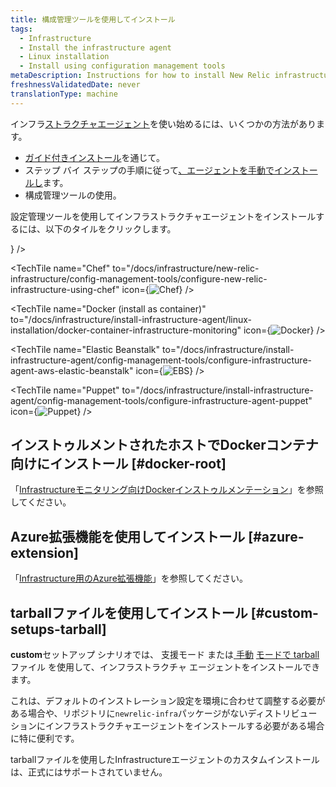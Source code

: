 ```yaml
---
title: 構成管理ツールを使用してインストール
tags:
  - Infrastructure
  - Install the infrastructure agent
  - Linux installation
  - Install using configuration management tools
metaDescription: Instructions for how to install New Relic infrastructure monitoring for Linux systems using configuration management tools.
freshnessValidatedDate: never
translationType: machine
---
```







インフラ[ストラクチャエージェント](/docs/infrastructure/infrastructure-monitoring/get-started/get-started-infrastructure-monitoring/)を使い始めるには、いくつかの方法があります。

* [ガイド付きインストール](/docs/new-relic-one/use-new-relic-one/cross-product-functions/install-configure/new-relic-guided-install-overview/)を通じて。
* ステップ バイ ステップの手順に従って[、エージェントを手動でインストールし](/docs/infrastructure/install-infrastructure-agent/linux-installation/install-infrastructure-monitoring-agent-linux#manual-install)ます。
* 構成管理ツールの使用。

設定管理ツールを使用してインフラストラクチャエージェントをインストールするには、以下のタイルをクリックします。

<TechTileGrid>
  <TechTile
    name="Ansible"
    to="/docs/infrastructure/new-relic-infrastructure/config-management-tools/configure-new-relic-infrastructure-using-ansible"
    icon={<img src={osAnsibleRed} alt="Ansible" variant="TechTile"/>}
  />

  <TechTile
    name="Chef"
    to="/docs/infrastructure/new-relic-infrastructure/config-management-tools/configure-new-relic-infrastructure-using-chef"
    icon={<img src={osChef} alt="Chef" variant="TechTile"/>}
  />

  <TechTile
    name="Docker (install as container)"
    to="/docs/infrastructure/install-infrastructure-agent/linux-installation/docker-container-infrastructure-monitoring"
    icon={<img src={osDocker} alt="Docker" variant="TechTile"/>}
  />

  <TechTile
    name="Elastic Beanstalk"
    to="/docs/infrastructure/install-infrastructure-agent/config-management-tools/configure-infrastructure-agent-aws-elastic-beanstalk"
    icon={<img src={osEbs} alt="EBS" variant="TechTile"/>}
  />

  <TechTile
    name="Puppet"
    to="/docs/infrastructure/install-infrastructure-agent/config-management-tools/configure-infrastructure-agent-puppet"
    icon={<img src={osPuppet} alt="Puppet" variant="TechTile"/>}
  />
</TechTileGrid>

## インストゥルメントされたホストでDockerコンテナ向けにインストール [#docker-root]

「[Infrastructureモニタリング向けDockerインストゥルメンテーション](/docs/infrastructure/new-relic-infrastructure/data-instrumentation/docker-instrumentation-infrastructure)」を参照してください。

## Azure拡張機能を使用してインストール [#azure-extension]

「[Infrastructure用のAzure拡張機能](/docs/infrastructure/install-infrastructure-agent/linux-installation/azure-extensions-infrastructure)」を参照してください。

## tarballファイルを使用してインストール [#custom-setups-tarball]

<DoNotTranslate>**custom**</DoNotTranslate>セットアップ シナリオでは、 支援モード または[ ](/docs/infrastructure/install-configure-manage-infrastructure/linux-installation/tarball-assisted-install-infrastructure-linux)[手動](/docs/infrastructure/install-configure-manage-infrastructure/linux-installation/tarball-manual-install-infrastructure-linux) [モードで tarball](https://download.newrelic.com/infrastructure_agent/binaries/linux/) ファイル を使用して、インフラストラクチャ エージェントをインストールできます。

これは、デフォルトのインストレーション設定を環境に合わせて調整する必要がある場合や、リポジトリに`newrelic-infra`パッケージがないディストリビューションにインフラストラクチャエージェントをインストールする必要がある場合に特に便利です。

<Callout variant="important">
  tarballファイルを使用したInfrastructureエージェントのカスタムインストールは、正式にはサポートされていません。
</Callout>